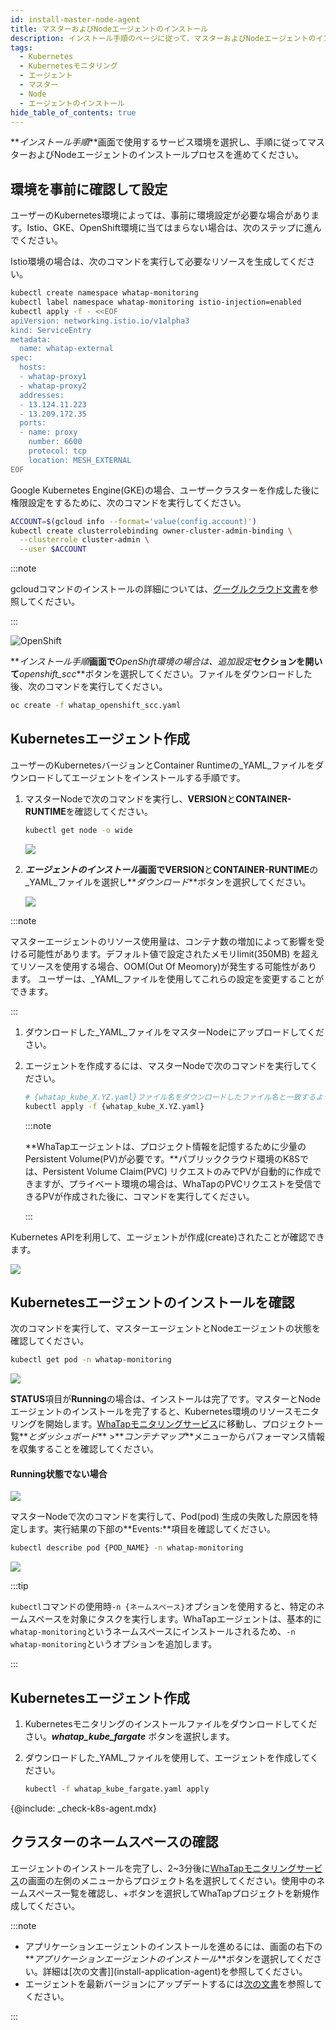 ```yaml
---
id: install-master-node-agent
title: マスターおよびNodeエージェントのインストール
description: インストール手順のページに従って、マスターおよびNodeエージェントのインストールプロセスを進めてください。
tags:
  - Kubernetes
  - Kubernetesモニタリング
  - エージェント
  - マスター
  - Node
  - エージェントのインストール
hide_table_of_contents: true
---
```



**_インストール手順_**画面で使用するサービス環境を選択し、手順に従ってマスターおよびNodeエージェントのインストールプロセスを進めてください。 

<Tabs groupId='k8stype'>

<TabItem value='kubernetes' label='KUBERNETES' default>

## 環境を事前に確認して設定

ユーザーのKubernetes環境によっては、事前に環境設定が必要な場合があります。Istio、GKE、OpenShift環境に当てはまらない場合は、次のステップに進んでください。

<Tabs>

<TabItem value='istio' label='Istio環境' default>

Istio環境の場合は、次のコマンドを実行して必要なリソースを生成してください。

```bash title='SH'
kubectl create namespace whatap-monitoring
kubectl label namespace whatap-monitoring istio-injection=enabled
kubectl apply -f - <<EOF
apiVersion: networking.istio.io/v1alpha3
kind: ServiceEntry
metadata:
  name: whatap-external
spec:
  hosts:
  - whatap-proxy1
  - whatap-proxy2
  addresses:
  - 13.124.11.223
  - 13.209.172.35
  ports:
  - name: proxy
    number: 6600
    protocol: tcp
    location: MESH_EXTERNAL
EOF
```

</TabItem>

<TabItem value='gke' label='GKE環境'>

Google Kubernetes Engine(GKE)の場合、ユーザークラスターを作成した後に権限設定をするために、次のコマンドを実行してください。

```bash
ACCOUNT=$(gcloud info --format='value(config.account)')
kubectl create clusterrolebinding owner-cluster-admin-binding \
  --clusterrole cluster-admin \
  --user $ACCOUNT
```

:::note

gcloudコマンドのインストールの詳細については、[グーグルクラウド文書](https://cloud.google.com/sdk/docs/install)を参照してください。

:::

</TabItem>

<TabItem value='openshift' label='OpenShift環境'>

![OpenShift](/img/kube-install-openshift.png)

**_インストール手順_**画面で**_OpenShift環境の場合は、追加設定_**セクションを開いて**_openshift_scc_**ボタンを選択してください。ファイルをダウンロードした後、次のコマンドを実行してください。

```bash
oc create -f whatap_openshift_scc.yaml
```

</TabItem>

</Tabs>

## Kubernetesエージェント作成

ユーザーのKubernetesバージョンとContainer Runtimeの_YAML_ファイルをダウンロードしてエージェントをインストールする手順です。

1.  マスターNodeで次のコマンドを実行し、**VERSION**と**CONTAINER-RUNTIME**を確認してください。

    ```bash
    kubectl get node -o wide
    ```

    ![](/img/k8s-check-version.svg)

2.  **_エージェントのインストール_**画面で**VERSION**と**CONTAINER-RUNTIME**の_YAML_ファイルを選択し**_ダウンロード_**ボタンを選択してください。

    ![](/img/k8s-download-yaml.png)

  :::note

  マスターエージェントのリソース使用量は、コンテナ数の増加によって影響を受ける可能性があります。デフォルト値で設定されたメモリlimit(350MB) を超えてリソースを使用する場合、OOM(Out Of Meomory)が発生する可能性があります。 ユーザーは、_YAML_ファイルを使用してこれらの設定を変更することができます。

  :::

1.  ダウンロードした_YAML_ファイルをマスターNodeにアップロードしてください。

2.  エージェントを作成するには、マスターNodeで次のコマンドを実行してください。 

    ```bash
    # {whatap_kube_X.YZ.yaml}ファイル名をダウンロードしたファイル名と一致するように変更してください。
    kubectl apply -f {whatap_kube_X.YZ.yaml}
    ```

    :::note

    **WhaTapエージェントは、プロジェクト情報を記憶するために少量のPersistent Volume(PV)が必要です。**パブリッククラウド環境のK8Sでは、Persistent Volume Claim(PVC) リクエストのみでPVが自動的に作成できますが、プライベート環境の場合は、WhaTapのPVCリクエストを受信できるPVが作成された後に、コマンドを実行してください。

    :::

Kubernetes APIを利用して、エージェントが作成(create)されたことが確認できます。

![](/img/k8s-install-agent-check.svg)

## Kubernetesエージェントのインストールを確認

次のコマンドを実行して、マスターエージェントとNodeエージェントの状態を確認してください。

```bash
kubectl get pod -n whatap-monitoring
```

![](/img/k8s-check-running-agent-monitoring.svg)

**STATUS**項目が**Running**の場合は、インストールは完了です。マスターとNodeエージェントのインストールを完了すると、Kubernetes環境のリソースモニタリングを開始します。[WhaTapモニタリングサービス](https://service.whatap.io)に移動し、プロジェクト一覧**_とダッシュボード_** >**_コンテナマップ_**メニューからパフォーマンス情報を収集することを確認してください。

#### Running状態でない場合

![](/img/k8s-not-running-agent-monitoring.svg)

マスターNodeで次のコマンドを実行して、Pod(pod) 生成の失敗した原因を特定します。実行結果の下部の**Events:**項目を確認してください。

```bash
kubectl describe pod {POD_NAME} -n whatap-monitoring
```

![](/img/k8s-check-install-fail.svg)

:::tip

`kubectl`コマンドの使用時`-n {ネームスペース}`オプションを使用すると、特定のネームスペースを対象にタスクを実行します。WhaTapエージェントは、基本的に`whatap-monitoring`というネームスペースにインストールされるため、`-n whatap-monitoring`というオプションを追加します。

:::

</TabItem>

<TabItem value='eksfragate' label='EKS Fargate'>

## Kubernetesエージェント作成

1.  Kubernetesモニタリングのインストールファイルをダウンロードしてください。**_whatap_kube_fargate_** ボタンを選択します。

2.  ダウンロードした_YAML_ファイルを使用して、エージェントを作成してください。

    ```bash
    kubectl -f whatap_kube_fargate.yaml apply
    ```

{@include: _check-k8s-agent.mdx}

## クラスターのネームスペースの確認

エージェントのインストールを完了し、2~3分後に[WhaTapモニタリングサービス](https://service.whatap.io)の画面の左側のメニューからプロジェクト名を選択してください。使用中のネームスペース一覧を確認し、+ボタンを選択してWhaTapプロジェクトを新規作成してください。

</TabItem>

</Tabs>

:::note

-   アプリケーションエージェントのインストールを進めるには、画面の右下の**_アプリケーションエージェントのインストール_**ボタンを選択してください。詳細は[次の文書]](install-application-agent)を参照してください。
-   エージェントを最新バージョンにアップデートするには[次の文書](agent-update)を参照してください。

:::
